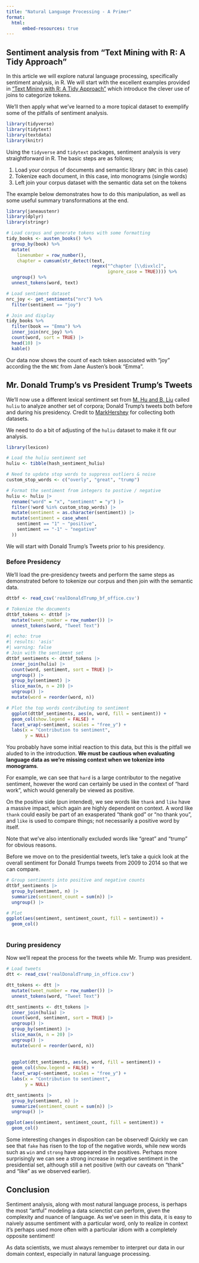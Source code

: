```yaml
---
title: "Natural Language Processing - A Primer"
format:
  html:
      embed-resources: true
---
```


## Sentiment analysis from "Text Mining with R: A Tidy Approach"

In this article we will explore natural language processing, specifically sentiment analysis, in R. We will start with the excellent examples provided in ["Text Mining with R: A Tidy Approach"](https://www.tidytextmining.com/) which introduce the clever use of joins to categorize tokens.

We'll then apply what we've learned to a more topical dataset to exemplify some of the pitfalls of sentiment analysis.

```r
library(tidyverse)
library(tidytext)
library(textdata)
library(knitr)
```

Using the `tidyverse` and `tidytext` packages, sentiment analysis is very straightforward in R. The basic steps are as follows;

1.  Load your corpus of documents and semantic library (`NRC` in this case)
2.  Tokenize each document, in this case, into monograms (single words)
3.  Left join your corpus dataset with the semantic data set on the tokens

The example below demonstrates how to do this manipulation, as well as some useful summary transformations at the end.

```r
library(janeaustenr)
library(dplyr)
library(stringr)

# Load corpus and generate tokens with some formatting
tidy_books <- austen_books() %>%
  group_by(book) %>%
  mutate(
    linenumber = row_number(),
    chapter = cumsum(str_detect(text, 
                                regex("^chapter [\\divxlc]", 
                                      ignore_case = TRUE)))) %>%
  ungroup() %>%
  unnest_tokens(word, text)
```

```r
# Load sentiment dataset
nrc_joy <- get_sentiments("nrc") %>% 
  filter(sentiment == "joy")

# Join and display
tidy_books %>%
  filter(book == "Emma") %>%
  inner_join(nrc_joy) %>%
  count(word, sort = TRUE) |> 
  head(10) |> 
  kable()
```

Our data now shows the count of each token associated with "joy" according the the `NRC` from Jane Austen's book "Emma".

## Mr. Donald Trump's vs President Trump's Tweets

We'll now use a different lexical sentiment set from [M. Hu and B. Liu](https://www.cs.uic.edu/~liub/publications/kdd04-revSummary.pdf) called `huliu` to analyze another set of corpora; Donald Trump's tweets both before and during his presidency. Credit to [MarkHershey](https://github.com/MarkHershey/CompleteTrumpTweetsArchive) for collecting both datasets.

We need to do a bit of adjusting of the `huliu` dataset to make it fit our analysis.

```r
library(lexicon)

# Load the huliu sentiment set
huliu <- tibble(hash_sentiment_huliu)

# Need to update stop words to suppress outliers & noise
custom_stop_words <- c("overly", "great", "trump")

# Format the sentiment from integers to postive / negative
huliu <- huliu |> 
  rename("word" = "x", "sentiment" = "y") |> 
  filter(!word %in% custom_stop_words) |>
  mutate(sentiment = as.character(sentiment)) |> 
  mutate(sentiment = case_when(
    sentiment == "1" ~ "positive",
    sentiment == "-1" ~ "negative"
  ))

```

We will start with Donald Trump's Tweets prior to his presidency.

### Before Presidency

We'll load the pre-presidency tweets and perform the same steps as demonstrated before to tokenize our corpus and then join with the semantic data.

```r
dttbf <- read_csv('realDonaldTrump_bf_office.csv')
```

```r
# Tokenize the documents
dttbf_tokens <- dttbf |> 
  mutate(tweet_number = row_number()) |> 
  unnest_tokens(word, "Tweet Text")
```

```r
#| echo: true
#| results: 'asis'
#| warning: false
# Join with the sentiment set
dttbf_sentiments <- dttbf_tokens |> 
  inner_join(huliu) |> 
  count(word, sentiment, sort = TRUE) |> 
  ungroup() |> 
  group_by(sentiment) |> 
  slice_max(n, n = 20) |> 
  ungroup() |> 
  mutate(word = reorder(word, n))

# Plot the top words contributing to sentiment
  ggplot(dttbf_sentiments, aes(n, word, fill = sentiment)) +
  geom_col(show.legend = FALSE) +
  facet_wrap(~sentiment, scales = "free_y") +
  labs(x = "Contribution to sentiment",
       y = NULL)
```

You probably have some initial reaction to this data, but this is the pitfall we aluded to in the introduction. **We must be cautious when evaluating language data as we're missing context when we tokenize into monograms**.

For example, we can see that `hard` is a large contributor to the negative sentiment, however the word can certainly be used in the context of "hard work", which would generally be viewed as positive.

On the positive side (pun intended), we see words like `thank` and `like` have a massive impact, which again are highly dependent on context. A word like `thank` could easily be part of an exasperated "thank god" or "no thank you", and `like` is used to compare things; not necessarily a positive word by itself.

Note that we've also intentionally excluded words like "great" and "trump" for obvious reasons.

Before we move on to the presidential tweets, let's take a quick look at the overall sentiment for Donald Trumps tweets from 2009 to 2014 so that we can compare.

```r
# Group sentiments into positive and negative counts
dttbf_sentiments |> 
  group_by(sentiment, n) |> 
  summarize(sentiment_count = sum(n)) |> 
  ungroup() |>

# Plot
ggplot(aes(sentiment, sentiment_count, fill = sentiment)) +
  geom_col()
  
```

### During presidency

Now we'll repeat the process for the tweets while Mr. Trump was president.

```r
# Load tweets
dtt <- read_csv('realDonaldTrump_in_office.csv')
```

```r
dtt_tokens <- dtt |> 
  mutate(tweet_number = row_number()) |> 
  unnest_tokens(word, "Tweet Text")
```

```r
dtt_sentiments <- dtt_tokens |> 
  inner_join(huliu) |> 
  count(word, sentiment, sort = TRUE) |> 
  ungroup() |> 
  group_by(sentiment) |> 
  slice_max(n, n = 20) |> 
  ungroup() |> 
  mutate(word = reorder(word, n))
  
  
  ggplot(dtt_sentiments, aes(n, word, fill = sentiment)) +
  geom_col(show.legend = FALSE) +
  facet_wrap(~sentiment, scales = "free_y") +
  labs(x = "Contribution to sentiment",
       y = NULL)
```

```r
dtt_sentiments |> 
  group_by(sentiment, n) |> 
  summarize(sentiment_count = sum(n)) |> 
  ungroup() |>

ggplot(aes(sentiment, sentiment_count, fill = sentiment)) +
  geom_col()
```

Some interesting changes in disposition can be observed! Quickly we can see that `fake` has risen to the top of the negative words, while new words such as `win` and `strong` have appeared in the positives. Perhaps more surprisingly we can see a strong increase in negative sentiment in the presidential set, although still a net positive (with our caveats on "thank" and "like" as we observed earlier).

## Conclusion

Sentiment analysis, along with most natural language process, is perhaps the most "artful" modeling a data scienctist can perform, given the complexity and nuance of language. As we've seen in this data, it is easy to naively assume sentiment with a particular word, only to realize in context it's perhaps used more often with a particular idiom with a completely opposite sentiment!

As data scientists, we must always remember to interpret our data in our domain context, especially in natural language processing.
